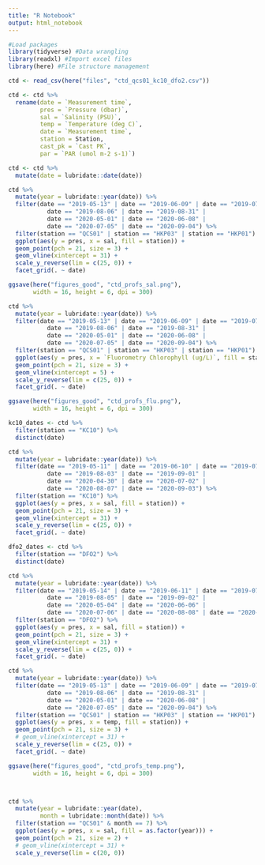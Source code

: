 ```yaml
---
title: "R Notebook"
output: html_notebook
---
```




```r
#Load packages
library(tidyverse) #Data wrangling
library(readxl) #Import excel files
library(here) #File structure management
```

```r
ctd <- read_csv(here("files", "ctd_qcs01_kc10_dfo2.csv"))
```

```r
ctd <- ctd %>% 
  rename(date = `Measurement time`,
         pres = `Pressure (dbar)`,
         sal = `Salinity (PSU)`,
         temp = `Temperature (deg C)`,
         date = `Measurement time`,
         station = Station,
         cast_pk = `Cast PK`,
         par = `PAR (umol m-2 s-1)`)

ctd <- ctd %>% 
  mutate(date = lubridate::date(date))

```

```r
ctd %>% 
  mutate(year = lubridate::year(date)) %>%
  filter(date == "2019-05-13" | date == "2019-06-09" | date == "2019-07-07" |
           date == "2019-08-06" | date == "2019-08-31" |
           date == "2020-05-01" | date == "2020-06-08" |
           date == "2020-07-05" | date == "2020-09-04") %>% 
  filter(station == "QCS01" | station == "HKP03" | station == "HKP01") %>% 
  ggplot(aes(y = pres, x = sal, fill = station)) + 
  geom_point(pch = 21, size = 3) +
  geom_vline(xintercept = 31) +
  scale_y_reverse(lim = c(25, 0)) +
  facet_grid(. ~ date)

ggsave(here("figures_good", "ctd_profs_sal.png"),
       width = 16, height = 6, dpi = 300)
```
```r
ctd %>% 
  mutate(year = lubridate::year(date)) %>%
  filter(date == "2019-05-13" | date == "2019-06-09" | date == "2019-07-07" |
           date == "2019-08-06" | date == "2019-08-31" |
           date == "2020-05-01" | date == "2020-06-08" |
           date == "2020-07-05" | date == "2020-09-04") %>% 
  filter(station == "QCS01" | station == "HKP03" | station == "HKP01") %>% 
  ggplot(aes(y = pres, x = `Fluorometry Chlorophyll (ug/L)`, fill = station)) + 
  geom_point(pch = 21, size = 3) +
  geom_vline(xintercept = 5) +
  scale_y_reverse(lim = c(25, 0)) +
  facet_grid(. ~ date)

ggsave(here("figures_good", "ctd_profs_flu.png"),
       width = 16, height = 6, dpi = 300)
```





```r
kc10_dates <- ctd %>% 
  filter(station == "KC10") %>% 
  distinct(date)

ctd %>% 
  mutate(year = lubridate::year(date)) %>%
  filter(date == "2019-05-11" | date == "2019-06-10" | date == "2019-07-10" |
           date == "2019-08-03" | date == "2019-09-01" |
           date == "2020-04-30" | date == "2020-07-02" |
           date == "2020-08-07" | date == "2020-09-03") %>% 
  filter(station == "KC10") %>% 
  ggplot(aes(y = pres, x = sal, fill = station)) + 
  geom_point(pch = 21, size = 3) +
  geom_vline(xintercept = 31) +
  scale_y_reverse(lim = c(25, 0)) +
  facet_grid(. ~ date)
```
```r
dfo2_dates <- ctd %>% 
  filter(station == "DFO2") %>% 
  distinct(date)

ctd %>% 
  mutate(year = lubridate::year(date)) %>%
  filter(date == "2019-05-14" | date == "2019-06-11" | date == "2019-07-06" |
           date == "2019-08-05" | date == "2019-09-02" |
           date == "2020-05-04" | date == "2020-06-06" |
           date == "2020-07-06" | date == "2020-08-08" | date == "2020-09-05") %>% 
  filter(station == "DFO2") %>% 
  ggplot(aes(y = pres, x = sal, fill = station)) + 
  geom_point(pch = 21, size = 3) +
  geom_vline(xintercept = 31) +
  scale_y_reverse(lim = c(25, 0)) +
  facet_grid(. ~ date)
```







```r
ctd %>% 
  mutate(year = lubridate::year(date)) %>%
  filter(date == "2019-05-13" | date == "2019-06-09" | date == "2019-07-07" |
           date == "2019-08-06" | date == "2019-08-31" |
           date == "2020-05-01" | date == "2020-06-08" |
           date == "2020-07-05" | date == "2020-09-04") %>% 
  filter(station == "QCS01" | station == "HKP03" | station == "HKP01") %>% 
  ggplot(aes(y = pres, x = temp, fill = station)) + 
  geom_point(pch = 21, size = 3) +
  # geom_vline(xintercept = 31) +
  scale_y_reverse(lim = c(25, 0)) +
  facet_grid(. ~ date)

ggsave(here("figures_good", "ctd_profs_temp.png"),
       width = 16, height = 6, dpi = 300)




```
```r
ctd %>% 
  mutate(year = lubridate::year(date),
         month = lubridate::month(date)) %>% 
  filter(station == "QCS01" & month == 7) %>% 
  ggplot(aes(y = pres, x = sal, fill = as.factor(year))) + 
  geom_point(pch = 21, size = 2) +
  # geom_vline(xintercept = 31) +
  scale_y_reverse(lim = c(20, 0)) 
```










